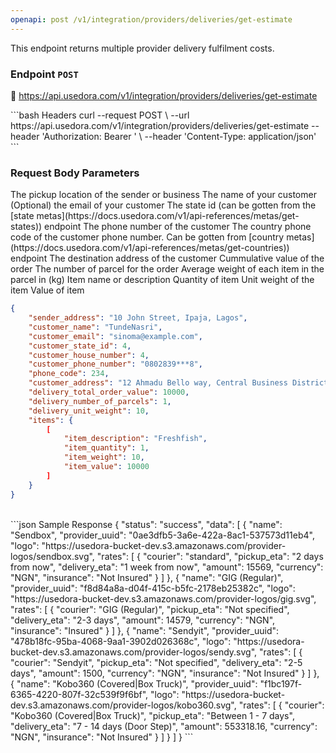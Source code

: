 ```yaml
---
openapi: post /v1/integration/providers/deliveries/get-estimate
---
```



This endpoint returns multiple provider delivery fulfilment costs.

### Endpoint `POST`

<Tip>🔗 https://api.usedora.com/v1/integration/providers/deliveries/get-estimate</Tip>

<CodeGroup>
```bash Headers
curl --request POST \
  --url https://api.usedora.com/v1/integration/providers/deliveries/get-estimate
  --header 'Authorization: Bearer <store_access_token>' \
  --header 'Content-Type: application/json'
```
</CodeGroup>


### Request Body Parameters
<Expandable title="properties">
    <ResponseField name="sender_address" type="string" required>
    The pickup location of the sender or business
    </ResponseField>
    <ResponseField name="customer_name" type="string" required>
    The name of your customer
    </ResponseField>
    <ResponseField name="customer_email" type="string">
    (Optional) the email of your customer
    </ResponseField>
    <ResponseField name="customer_state_id" type="integer" required>
    The state id (can be gotten from the [state
    metas](https://docs.usedora.com/v1/api-references/metas/get-states)) endpoint
    </ResponseField>
    <ResponseField name="customer_phone_number" type="integer" required>
    The phone number of the customer
    </ResponseField>
    <ResponseField name="phone_code" type="integer" required>
    The country phone code of the customer phone number. Can be gotten from
    [country
    metas](https://docs.usedora.com/v1/api-references/metas/get-countries))
    endpoint
    </ResponseField>
    <ResponseField name="customer_address" type="string" required>
    The destination address of the customer
    </ResponseField>
    <ResponseField name="delivery_total_order_value" type="numeric" required>
    Cummulative value of the order
    </ResponseField>
    <ResponseField name="delivery_number_of_parcels" type="integer" required>
    The number of parcel for the order
    </ResponseField>
    <ResponseField name="delivery_unit_weight" type="numeric" required>
    Average weight of each item in the parcel in (kg)
    </ResponseField>
    <ResponseField name="items" type="object" required>
    <Expandable title="properties">
        <ResponseField name="item_description" type="string" required>
        Item name or description
        </ResponseField>
        <ResponseField name="item_quantity" type="integer" required>
        Quantity of item
        </ResponseField>
        <ResponseField name="item_weight" type="numeric" required>
        Unit weight of the item
        </ResponseField>
        <ResponseField name="item_value" type="numeric" required>
        Value of item
        </ResponseField>
    </Expandable>
    </ResponseField>
</Expandable>

```json Sample Request
{
    "sender_address": "10 John Street, Ipaja, Lagos",
    "customer_name": "TundeNasri",
    "customer_email": "sinoma@example.com",
    "customer_state_id": 4,
    "customer_house_number": 4,
    "customer_phone_number": "0802839***8",
    "phone_code": 234,
    "customer_address": "12 Ahmadu Bello way, Central Business District, Abuja",
    "delivery_total_order_value": 10000,
    "delivery_number_of_parcels": 1,
    "delivery_unit_weight": 10,
    "items": {
        [
            "item_description": "Freshfish",
            "item_quantity": 1,
            "item_weight": 10,
            "item_value": 10000
        ]
    }
}
```
<br />

<CodeGroup>
```json Sample Response
{
    "status": "success",
    "data": [
        {
            "name": "Sendbox",
            "provider_uuid": "0ae3dfb5-3a6e-422a-8ac1-537573d11eb4",
            "logo": "https://usedora-bucket-dev.s3.amazonaws.com/provider-logos/sendbox.svg",
            "rates": [
                {
                    "courier": "standard",
                    "pickup_eta": "2 days from now",
                    "delivery_eta": "1 week from now",
                    "amount": 15569,
                    "currency": "NGN",
                    "insurance": "Not Insured"
                }
            ]
        },
        {
            "name": "GIG (Regular)",
            "provider_uuid": "f8d84a8a-d04f-415c-b5fc-2178eb25382c",
            "logo": "https://usedora-bucket-dev.s3.amazonaws.com/provider-logos/gig.svg",
            "rates": [
                {
                    "courier": "GIG (Regular)",
                    "pickup_eta": "Not specified",
                    "delivery_eta": "2-3 days",
                    "amount": 14579,
                    "currency": "NGN",
                    "insurance": "Insured"
                }
            ]
        },
        {
            "name": "Sendyit",
            "provider_uuid": "478b18fc-95ba-4068-9aa1-3902d026368c",
            "logo": "https://usedora-bucket-dev.s3.amazonaws.com/provider-logos/sendy.svg",
            "rates": [
                {
                    "courier": "Sendyit",
                    "pickup_eta": "Not specified",
                    "delivery_eta": "2-5 days",
                    "amount": 1500,
                    "currency": "NGN",
                    "insurance": "Not Insured"
                }
            ]
        },
        {
            "name": "Kobo360 (Covered|Box Truck)",
            "provider_uuid": "f1bc197f-6365-4220-807f-32c539f9f6bf",
            "logo": "https://usedora-bucket-dev.s3.amazonaws.com/provider-logos/kobo360.svg",
            "rates": [
                {
                    "courier": "Kobo360 (Covered|Box Truck)",
                    "pickup_eta": "Between 1 - 7 days",
                    "delivery_eta": "7 - 14 days (Door Step)",
                    "amount": 553318.16,
                    "currency": "NGN",
                    "insurance": "Not Insured"
                }
            ]
        }
    ]
}
```
</CodeGroup>